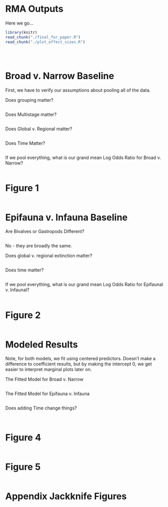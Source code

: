 RMA Outputs
========================================================
  
  Here we go...


```r
library(knitr)
read_chunk("./final_for_paper.R")
read_chunk("./plot_effect_sizes.R")
```

```r
```


```r
```

```r
```



Broad v. Narrow Baseline
========================================================

First, we have to verify our assumptions about pooling all of the data.

Does grouping matter?
```r
```


Does Multistage matter?
```r
```

Does Global v. Regional matter?
```r
```

Does Time Matter?
```r
```

If we pool everything, what is our grand mean Log Odds Ratio for Broad v. Narrow?
```r
```

Figure 1
========================================================
```r
```



Epifauna v. Infauna Baseline
========================================================
  
Are Bivalves or Gastropods Different?
```r
```
No - they are broadly the same.


Does global v. regional extinction matter?
```r
```

Does time matter?
```r
```

If we pool everything, what is our grand mean Log Odds Ratio for Epifaunal v. Infaunal?
```r
```

Figure 2
========================================================
```r
```


Modeled Results
========================================================

Note, for both models, we fit using centered predictors. Doesn't make a difference to coefficient results, but by making the intercept 0, we get easier to interpret marginal plots
later on.

The Fitted Model for Broad v. Narrow
```r
```

The Fitted Model for Epifauna v. Infauna
```r
```

Does adding Time change things?
```r
```

```r
```

Figure 4
========================================================
```r
```

Figure 5
========================================================
```r
```


Appendix Jackknife Figures
========================================================
```r
```

```r
```
